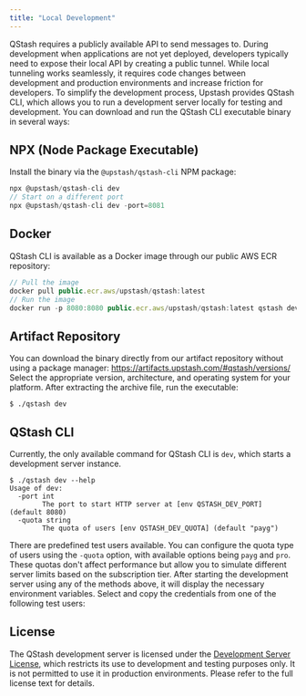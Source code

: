 ```yaml
---
title: "Local Development"
---
```

QStash requires a publicly available API to send messages to.
During development when applications are not yet deployed, developers typically need to expose their local API by creating a public tunnel.
While local tunneling works seamlessly, it requires code changes between development and production environments and increase friction for developers.
To simplify the development process, Upstash provides QStash CLI, which allows you to run a development server locally for testing and development.
You can download and run the QStash CLI executable binary in several ways:
## NPX (Node Package Executable)
Install the binary via the `@upstash/qstash-cli` NPM package:
```javascript
npx @upstash/qstash-cli dev
// Start on a different port
npx @upstash/qstash-cli dev -port=8081
```
## Docker
QStash CLI is available as a Docker image through our public AWS ECR repository:
```javascript
// Pull the image
docker pull public.ecr.aws/upstash/qstash:latest
// Run the image
docker run -p 8080:8080 public.ecr.aws/upstash/qstash:latest qstash dev
```
## Artifact Repository
You can download the binary directly from our artifact repository without using a package manager:
https://artifacts.upstash.com/#qstash/versions/
Select the appropriate version, architecture, and operating system for your platform.
After extracting the archive file, run the executable:
```
$ ./qstash dev
```
## QStash CLI
Currently, the only available command for QStash CLI is `dev`, which starts a development server instance.
```
$ ./qstash dev --help
Usage of dev:
  -port int
        The port to start HTTP server at [env QSTASH_DEV_PORT] (default 8080)
  -quota string
        The quota of users [env QSTASH_DEV_QUOTA] (default "payg")
```
There are predefined test users available. You can configure the quota type of users using the `-quota` option, with available options being `payg` and `pro`.
These quotas don't affect performance but allow you to simulate different server limits based on the subscription tier.
After starting the development server using any of the methods above, it will display the necessary environment variables.
Select and copy the credentials from one of the following test users:
## License
The QStash development server is licensed under the [Development Server License](/qstash/misc/license), which restricts its use to development and testing purposes only.
It is not permitted to use it in production environments. Please refer to the full license text for details.